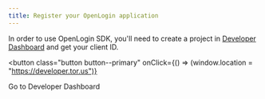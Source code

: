 ```yaml
---
title: Register your OpenLogin application
---
```


In order to use OpenLogin SDK, you'll need to create a project in
[Developer Dashboard](https://developer.tor.us) and get your client ID.

<button
  class="button button--primary"
  onClick={() => (window.location = "https://developer.tor.us")}
>
  Go to Developer Dashboard
</button>
